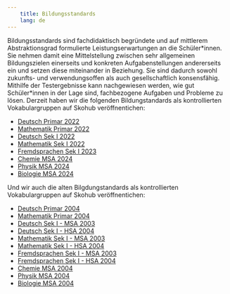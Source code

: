 ---
    title: Bildungsstandards
    lang: de
---

Bildungsstandards sind fachdidaktisch begründete und auf mittlerem Abstraktionsgrad formulierte Leistungserwartungen an die Schüler\*innen. Sie nehmen damit eine Mittelstellung zwischen sehr allgemeinen Bildungszielen einerseits und konkreten Aufgabenstellungen andererseits ein und setzen diese miteinander in Beziehung. Sie sind dadurch sowohl zukunfts- und verwendungsoffen als auch gesellschaftlich konsensfähig. Mithilfe der Testergebnisse kann nachgewiesen werden, wie gut Schüler\*innen in der Lage sind, fachbezogene Aufgaben und Probleme zu lösen.
Derzeit haben wir die folgenden Bildungstandards als kontrollierten Vokabulargruppen auf Skohub veröffnentichen:

* [Deutsch Primar 2022](https://skohub.io/iqb-vocabs/v12/heads/master/index.de.html)
* [Mathematik Primar 2022](https://skohub.io/iqb-vocabs/v10/heads/master/index.de.html)
* [Deutsch Sek I 2022](https://skohub.io/iqb-vocabs/v34/heads/master/index.de.html)
* [Mathematik Sek I 2022](https://skohub.io/iqb-vocabs/v51/heads/master/index.de.html)
* [Fremdsprachen Sek I 2023](https://skohub.io/iqb-vocabs/v56/heads/master/index.de.html)
* [Chemie MSA 2024](https://skohub.io/iqb-vocabs/v41/heads/master/index.de.html)
* [Physik MSA 2024](https://skohub.io/iqb-vocabs/v47/heads/master/index.de.html)
* [Biologie MSA 2024](https://skohub.io/iqb-vocabs/v44/heads/master/index.de.html)

Und wir auch die alten Bilgdungstandards als kontrollierten Vokabulargruppen auf Skohub veröffnentichen:

* [Deutsch Primar 2004](https://skohub.io/iqb-vocabs/v13/heads/master/index.de.html)
* [Mathematik Primar 2004](https://skohub.io/iqb-vocabs/v09/heads/master/index.de.html)
* [Deutsch Sek I - MSA 2003](https://skohub.io/iqb-vocabs/v31/heads/master/index.de.html)
* [Deutsch Sek I - HSA 2004](https://skohub.io/iqb-vocabs/v30/heads/master/index.de.html)
* [Mathematik Sek I - MSA 2003](https://skohub.io/iqb-vocabs/v53/heads/master/index.de.html)
* [Mathematik Sek I - HSA 2004](https://skohub.io/iqb-vocabs/v52/heads/master/index.de.html)
* [Fremdsprachen Sek I - MSA 2003](https://skohub.io/iqb-vocabs/v57/heads/master/index.de.html)
* [Fremdsprachen Sek I - HSA 2004](https://skohub.io/iqb-vocabs/v58/heads/master/index.de.html)
* [Chemie MSA 2004](https://skohub.io/iqb-vocabs/v40/heads/master/index.de.html)
* [Physik MSA 2004](https://skohub.io/iqb-vocabs/v46/heads/master/index.de.html)
* [Biologie MSA 2004](https://skohub.io/iqb-vocabs/v43/heads/master/index.de.html)
